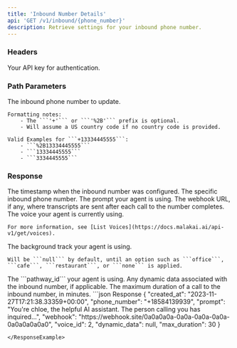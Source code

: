 ```yaml
---
title: 'Inbound Number Details'
api: 'GET /v1/inbound/{phone_number}'
description: Retrieve settings for your inbound phone number.
---
```


### Headers

<ParamField header="authorization" type="string" required={true}>
    Your API key for authentication.
</ParamField>

### Path Parameters 

<ParamField path="phone_number" type="string">
    The inbound phone number to update.

    Formatting notes:
        - The ```'+'``` or ```'%2B'``` prefix is optional.
        - Will assume a US country code if no country code is provided.
    
    Valid Examples for ```+13334445555```:
        - ```%2B13334445555```
        - ```13334445555```
        - ```3334445555```
</ParamField>


### Response

<ResponseField name="created_at" type="string">
    The timestamp when the inbound number was configured.
</ResponseField>
<ResponseField name="phone_number" type="string">
    The specific inbound phone number.
</ResponseField>
<ResponseField name="prompt" type="string">
    The prompt your agent is using.
</ResponseField>
<ResponseField name="webhook" type="string">
    The webhook URL, if any, where transcripts are sent after each call to the number completes.
</ResponseField>
<ResponseField name="voice" type="integer">
    The voice your agent is currently using.

    For more information, see [List Voices](https://docs.malakai.ai/api-v1/get/voices).
</ResponseField>
<ResponseField name="background_track" type="string">
    The background track your agent is using.

    Will be ```null``` by default, until an option such as ```office```, ```cafe```, ```restaurant```, or ```none``` is applied.
</ResponseField>
<ResponseField name="pathway_id" type="string">
    The ```pathway_id``` your agent is using.
</ResponseField>
<ResponseField name="dynamic_data" type="string">
    Any dynamic data associated with the inbound number, if applicable.
</ResponseField>
<ResponseField name="max_duration" type="integer">
    The maximum duration of a call to the inbound number, in minutes.
</ResponseField>

<ResponseExample>
```json Response
{
    "created_at": "2023-11-27T17:21:38.33359+00:00",
    "phone_number": "+18584139939",
    "prompt": "You're chloe, the helpful AI assistant. The person calling you has inquired...",
    "webhook": "https://webhook.site/0a0a0a0a-0a0a-0a0a-0a0a-0a0a0a0a0a0",
    "voice_id": 2,
    "dynamic_data": null,
    "max_duration": 30
}

```
</ResponseExample>